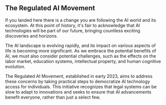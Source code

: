 ## The Regulated AI Movement

If you landed here there is a change you are following the AI world and its ecosystem. At this point of history, it's fair to acknowledge that AI technologies will be part of our future, bringing countless exciting discoveries and horizons. 

The AI landscape is evolving rapidly, and its impact on various aspects of life is becoming more significant. As we embrace the potential benefits of AI, we must also consider potential challenges, such as the effects on the labor market, education systems, intellectual property, and human cognitive evolution.

The Regulated AI Movement, established in early 2023, aims to address these concerns by taking practical steps to democratize AI technology access for individuals. This initiative recognizes that legal systems can be slow to adapt to innovations and seeks to ensure that AI advancements benefit everyone, rather than just a select few.